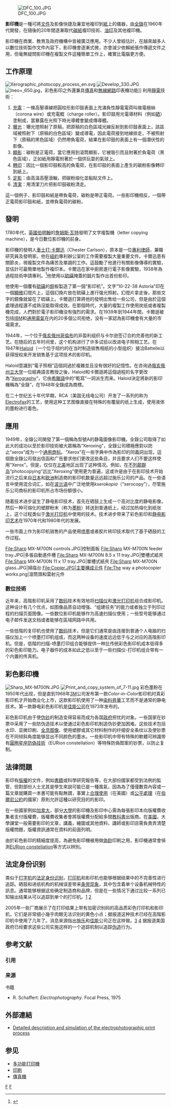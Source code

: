 {{Refimprove|time=2018-02-11T03:31:20+00:00}}
{{noteTA
|1=zh-hans:复印机; zh-hant:影印機
|2=zh-hans:复印; zh-hant:複印
|3=zh-hans:施乐; zh-hant:全錄
|4=zh-hans:数码; zh-hant:數位
}}
[[File:DFC_100.JPG|right]]

'''影印機'''是一種可將[[文件|文件]]及影像快捷及廉宜地複印到[[紙|紙]]上的儀器，由[[全錄|全錄]]在1960年代開發，在隨後的20年間逐漸取代[[碳紙|碳紙]]複印技術、[[油印|油印]]及其他複印機。{{or|它的普及應用，是令在[[數位革命|數位革命]]初期曾被倡議的[[无纸办公|無紙辦公室]]仍無法實現的原因之一。}}

影印機在商業、教育及政府機構中皆被廣泛應用。不少人曾經估計，在越來越多人以數位技術製作文件內容下，影印機會逐漸式微，亦會減少依賴紙張作傳遞文件之用，但毫無疑問影印機在複製文件這種簡單工作上，確實比電腦更方便。

==工作原理 ==
[[File:Xerographic_photocopy_process_en.svg|thumb]]
[[File:Develop_330.JPG|thumb]]
[[File:Ineo+_650.jpg|thumb]]，彩色影印之外還兼具[[傳真|傳真]]和[[無線網路|無線網路]]印表機功能]]
利用[[靜電|靜電]]技術{{le|xerography}}：
# [[充電|充電]]：一條高壓導線把圓柱形影印鼓表面上充滿負性靜電電荷叫做電極絲（corona wire）或充電輥（charge roller）。影印鼓用光電導材料（例如[[硒|硒]]）塗制成，當暴露在光照下時光導體會變成傳導體。
# [[曝光|曝光]]：曝光燈照射了原稿，把原稿的白色區域光線反射到影印鼓表面上，該區域被照射下（原稿的白色區域）變成導電，因此電荷接到地線排走，不被照射下（原稿的黑色區域）仍然帶負電荷，結果在影印鼓的表面上有一個潛伏性的影像。 
# [[顯影|顯影]]：碳粉是正電荷，當它應用到滾筒顯影，它被吸引而且附著於負電荷（黑色區域），正如紙用靜電附著於一個供玩耍的氣球上。
# [[轉印|轉印]]：因比一個影印鼓較高的負電荷，在影印鼓的表面上產生的碳粉影像轉印到紙上。
# [[定影|定影]]：由高溫高壓滾軸，把碳粉熔化並黏貼文件上。
# [[清潔|清潔]]：用清潔刀片把影印鼓碳粉清走。
這一個例子，影印鼓和紙是帶負電荷，碳粉是帶正電荷。一些影印機相反，一個帶正電荷影印鼓和紙，並帶負電荷的碳粉。

== 發明 ==
1780年代，[[英國|英國]][[伯明翰|伯明翰]]的[[詹姆斯·瓦特|詹姆斯·瓦特]]發明了文字複製機（letter copying machine），是今日數位影印機的前身。

影印機的發明人[[車士打·卡爾迅|車士打·卡爾迅]]（Chester Carlson），原本是一位[[專利|專利]][[律師|律師]]，兼職研究員及發明家。他在[[紐約|紐約]]專利辦公室的工作需要複製大量重要文件。卡爾迅患有關節炎，視複製文件為痛苦及單調的工作。這鼓勵了他進行有關影像傳導的實驗，並估計可最簡單地製作複印本。卡爾迅在家中廚房進行電子影像實驗，1938年為過程技術申請專利。<ref>{{cite book|author=陳炳聖|title=《萬物簡史》|publisher=源樺|year=2007|isbn=986828421X}}</ref>他使用以[[硫磺|硫磺]]掩蓋的[[鋅|鋅]]片製作出首份影印。

他使用一個覆有[[硫磺|硫磺]]的[[锌|鋅]]板製造了第一個“影印机”。文字“10-22-38 Astoria”印在一個[[显微|顯微]]幻燈片上，這個幻換片放在硫磺上進行强光照射。幻燈片拿走後，那些文字的鏡像就留在了硫磺上。卡爾遜打算將他的發明出售给一些公司，但是由於這個處理過程還不成熟沒能取得成效。在那個時代，大量的複製工作使用炭纸或者複製機完成，人們對於電子影印機没有強烈的需求。在1939年到1944年間，卡爾遜被包括[[IBM|IBM]]和[[通用電氣|通用電氣]]在内的20多個公司拒绝，没有一家認為影印機會有大量的市場需求。

1944年，一个位于[[俄亥俄州|俄亥俄州]][[哥伦布_(俄亥俄州)|哥倫布]]的非盈利组织与卡尔逊签订合約完善他的新工艺。在随后的五年时间里，这个机构进行了许多试验以改进电子照相工艺。在1947年[[Haloid|Haloid]]（一个位于纽约的在当时制造销售相纸的小型组织）接洽Battelle以获得授权来开发销售基于这项技术的影印机。

Haloid意識到“電子照相”這個詞過於複雜並且没有很好的記憶性。在咨询過[[俄亥俄州立大学|俄亥俄州立大学]]一位經典語言教授之後，Haloid和卡爾遜將這個過程的名字更改為“[[Xerography|Xerography]]”，它由[[希腊语|希臘語]]中的“乾寫”一詞派生而来。Haloid決定將新的影印機稱為“全錄”，在1948年全錄成為商標。

在二十世纪五十年代早期，RCA（美国无线电公司）开发了一系列的称为[[Electrofax|Electrofax]]的工艺，使用这种工艺图像直接在特殊的有覆层的纸上生成，使用液体的墨粉进行着色。

== 應用 ==
1949年，全錄公司開發了第一個稱為型號A的静電圖像影印機。全錄公司取得了如此大的成功以至於影印技術被大眾稱為“Xeroxing”，全錄公司積極應對以防止“xerox”成为一个[[通用商标|通用商标]]。“Xerox”在一些字典中作為影印的同義詞出现，這個致全錄公司發出信函和广告要求他们更改这些条目，并且要求人们不要这样使用“Xerox”。但是，仅仅在[[北美|北美]]地区出现了这种情况。例如，在[[不列颠群岛|不列颠群岛]]“photocopying”远比“Xeroxing”使用更为普遍，这或许是由于在影印技术开始流行之后来自[[日本|日本]]和[[欧洲|欧洲]]制造商的影印机数量远远超过施乐公司的产品。在一些语言中使用混合词汇，如在[[波兰语|波兰语]]中广泛地使用''kserokopia''（“xerocopy”），尽管施乐公司商标的影印机所占市场份额很小。

随着技术进步诞生了静电影印技术，首先在硒鼓上生成一个高对比度的静电影像，然后一种可熔化的塑膠粉末（称为[[墨粉|墨粉]]）转送到普通纸上，经过加热熔化到纸张上，这个过程类似于[[激光打印机|激光打印机]]中使用的技术。技术进步带来了彩色影印和[[静电影印艺术|静电影印艺术]]在1970年代和1980年代的发展。

一些市面上作为影印机销售的产品使用[[喷墨|喷墨]]或者胶片转印技术取代了基于硒鼓的工作过程。
<gallery>
File:Sharp MX-M700N controls.JPG|控制面板
File:Sharp MX-M700N feeder tray.JPG|多張自動進件槽
File:Sharp MX-M700N 8.5 x 11 tray.JPG|雙槽式紙夾
File:Sharp MX-M700N 11 x 17 tray.JPG|單槽式紙夾
File:Sharp MX-M700N glass.JPG|掃描台
File:Copier.JPG|主要構成元件
File:The way a photocopier works.png|滾筒頭和雷射元件
</gallery>
=== 數位技術 ===
{{see also|多功能打印机}}
近年来，高階影印机采用了[[数码|数码]]技术有效地将[[扫描仪|扫描仪]]和[[激光打印机|激光打印机]]组合成影印机。这种设计有几个优点，如图像品质自动增强、“组建任务”的能力或者独立于列印过程的扫描页面图像。一些数位影印机能够作为高速扫描仪使用；一些型号能够通过电子邮件发送文档或者能够在區域网路中共用。

一些低階的复印机也使用了[[数码|数码]]技术，但是它们通常是由连接到普通个人电脑的扫描仪加上一个喷墨打印机组成，而这两种设备的速度远远低于与之对应的高階影印机。但是，低階的扫描-喷墨打印组合能够提供一种比传统彩色影印机成本低得多的彩色影印能力。电子器件的成本如此之低以至于一些扫描仪-打印机组合带有一个内置的传真机。

== 彩色影印機 ==
[[File:Sharp_MX-M700N.JPG|thumb]]
[[File:Print_and_copy_system_of_7-11.jpg|thumb]]
彩色墨粉在1950年代出现，但是直到1968年[[3M|3M]]公司发布第一款''Color-in-Color''影印机时真彩影印机才开始商业化上市，这款影印机使用了一种[[染料昇華|染料昇華]]工艺而不是通常的静电技术。第一款静电彩色影印机是[[Canon_Inc.|佳能公司]]在1973年发布的。

彩色影印机由于使[[伪钞|伪钞]]的制造变得容易而成为各国[[政府|政府]]担忧的对象。一些国家在钞票中采用了一些防伪造技术以使通过彩色影印机制造伪钞更加困难。这些技术包括水印、显微印刷、[[全息图像|全息图像]]、使用塑膠或其它材料制作的纤细安全条纹以及使钞票在不同倾斜角度能够显出不同颜色的墨水。一些影印机中带有特殊的軟體可辨識带有[[圓圈星座防偽技術|圓圈星座防偽技術]]（EURion constellation）等特殊防偽图案的钞票，以防止复制。

== 法律問題 ==
影印有[[版權|版權]]的文件，例如[[書籍|書籍]]或科學研究報告等，在大部份國家都受到法例的監管，但對部份人士尤其是學生來說可能已是一種風氣，因為為了僅僅數頁內容或一篇文章就購買一本書可能有點無謂，事實上[[合理使用|合理使用]]（在美國）或[[公平處理|公平處理]]（在[[伯爾尼公約|伯爾尼公約]]的國家）原則允許這種以研究目的的影印。 

在一些國家例如[[加拿大|加拿大]]，部分[[大學|大學]]的影印機及影印中心需為每張影印本向版權費收集者支付版權費，版權費收集者會將版權費分配給多間[[教科書|教科書]]出版商。在[[美國|美國]]，大學課堂一般需要影印的文章，講義，繪圖或其他資料，講師或影印店需負責弄清楚版權問題，版權資訊通常在資料的前面列明。

由於彩色影印的精細度提高，為避免影印機被用做[[偽鈔|偽鈔]]印刷之用，影印機通常會偵測[[EURion_constellation|EURion constellation]]等方式以辨別。

== 法定身份识别 ==
类似于[[打字机|打字机]]的[[法定身份识别|法定身份识别]]，[[打印机|打印机]]和影印机也能够根据结果中的不完善性进行追踪。硒鼓和进纸机构的机械误差带来[[条带现象|条带现象]]，其中包含着单个设备机械特性的訊息。通常能够根据这些确定制造商和品牌，但是在一些情况下通过比较一系列已知输出结果从可以追踪到单个的打印机。[http://news.uns.purdue.edu/UNS/html4ever/2004/041011.Delp.forensics.html] {{Wayback|url=http://news.uns.purdue.edu/UNS/html4ever/2004/041011.Delp.forensics.html |date=20110517065433 }}[https://web.archive.org/web/20050609074529/http://dsc.discovery.com/news/briefs/20041011/printer.html]

2005年一些厂商展示了在打印结果上带有加密识别码的高品质彩色打印机和影印机，它们是非常细小幾乎肉眼无法识别的黄色小点；据报道这种技术已经在高階影印机中使用了几年了。消息来源指出[[施乐|施乐]]和[[佳能|佳能]]公司正在这样做。[http://www.pcworld.com/news/article/0,aid,118664,00.asp] {{Wayback|url=http://www.pcworld.com/news/article/0,aid,118664,00.asp |date=20130116185936 }}[http://www.pcworld.idg.com.au/index.php/id;1002274598] {{Wayback|url=http://www.pcworld.idg.com.au/index.php/id;1002274598 |date=20090121134548 }}据报道美国政府已经要求这些公司实施这样的一个追踪机制以追踪[[伪造|伪造]]行为。

== 参考文献 ==
=== 引用 ===
{{Reflist}}

=== 来源 ===
{{refbegin}}
; 书籍
* R. Schaffert: ''Electrophotography''. Focal Press, 1975
{{refend}}

== 外部連結 ==
* [https://web.archive.org/web/20051022213922/http://tumb1.biblio.tu-muenchen.de/publ/diss/ei/2004/hoffmann_r.pdf Detailed description and simulation of the electrophotographic print process]

== 参见 ==
* [[多功能打印機|多功能打印機]]
* [[印刷|印刷]]
* [[傳真機|傳真機]]

[[Category:办公设备|F]]
[[Category:電腦週邊設備|F]]